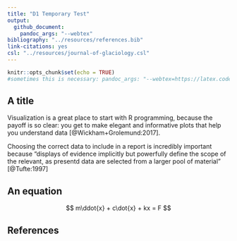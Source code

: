 ```yaml
---
title: "D1 Temporary Test"
output: 
  github_document: 
    pandoc_args: "--webtex"
bibliography: "../resources/references.bib"
link-citations: yes
csl: "../resources/journal-of-glaciology.csl"
---
```


```r
knitr::opts_chunk$set(echo = TRUE)
#sometimes this is necessary: pandoc_args: "--webtex=https://latex.codecogs.com/png.latex?"
```

## A title

Visualization is a great place to start with R programming, because the payoff is 
so clear: you get to make elegant and informative plots that help you understand 
data [@Wickham+Grolemund:2017]. 

Choosing the correct data to include in a report is incredibly important because "displays of evidence implicitly but powerfully define the scope of the relevant, as presentd data are selected from a larger pool of material" [@Tufte:1997]

## An equation

$$
m\ddot{x} + c\dot{x} + kx = F
$$


## References
